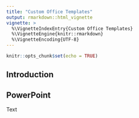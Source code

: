 ```yaml
---
title: "Custom Office Templates"
output: rmarkdown::html_vignette
vignette: >
  %\VignetteIndexEntry{Custom Office Templates}
  %\VignetteEngine{knitr::rmarkdown}
  %\VignetteEncoding{UTF-8}
---
```



```r
knitr::opts_chunk$set(echo = TRUE)
```

## Introduction

## PowerPoint
Text

